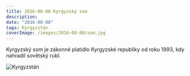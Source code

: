 ```yaml
---
title: 2016-08-08 Kyrgyzský som
description: 
date: "2016-08-08"
tags: Kyrgyzstán
coverImage: /images/2016-08-08/som.jpg
---
```


Kyrgyzský som je zákonné platidlo Kyrgyzské republiky od roku 1993, kdy nahradil sovětský rubl.


<Image
  src="/images/2016-08-08/som.jpg"
  alt="Kyrgyzstán"
  width={1280}
  height={750}
  priority
  className="next-image"
/>
